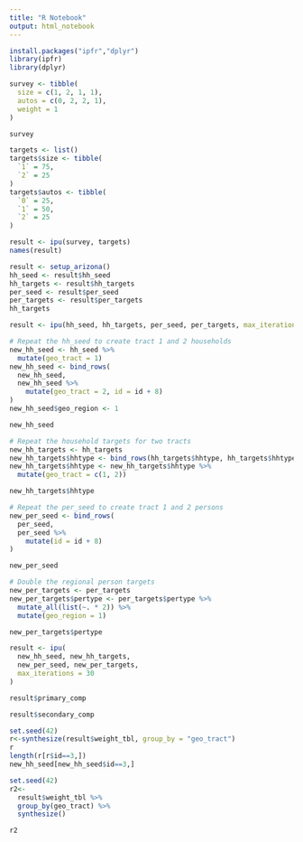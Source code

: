 ```yaml
---
title: "R Notebook"
output: html_notebook
---
```

```r

install.packages("ipfr","dplyr")
library(ipfr)
library(dplyr)
```

```r
survey <- tibble(
  size = c(1, 2, 1, 1),
  autos = c(0, 2, 2, 1),
  weight = 1
)

survey
```


```r
targets <- list()
targets$size <- tibble(
  `1` = 75,
  `2` = 25
)
targets$autos <- tibble(
  `0` = 25,
  `1` = 50,
  `2` = 25
)
```

```r
result <- ipu(survey, targets)
names(result)
```
```r
result <- setup_arizona()
hh_seed <- result$hh_seed
hh_targets <- result$hh_targets
per_seed <- result$per_seed
per_targets <- result$per_targets
hh_targets
```

```r
result <- ipu(hh_seed, hh_targets, per_seed, per_targets, max_iterations = 30)

```


```r
# Repeat the hh_seed to create tract 1 and 2 households
new_hh_seed <- hh_seed %>%
  mutate(geo_tract = 1)
new_hh_seed <- bind_rows(
  new_hh_seed,
  new_hh_seed %>% 
    mutate(geo_tract = 2, id = id + 8)
)
new_hh_seed$geo_region <- 1

new_hh_seed

# Repeat the household targets for two tracts
new_hh_targets <- hh_targets
new_hh_targets$hhtype <- bind_rows(hh_targets$hhtype, hh_targets$hhtype)
new_hh_targets$hhtype <- new_hh_targets$hhtype %>%
  mutate(geo_tract = c(1, 2))

new_hh_targets$hhtype

# Repeat the per_seed to create tract 1 and 2 persons
new_per_seed <- bind_rows(
  per_seed,
  per_seed %>% 
    mutate(id = id + 8)
)

new_per_seed

# Double the regional person targets
new_per_targets <- per_targets
new_per_targets$pertype <- per_targets$pertype %>%
  mutate_all(list(~. * 2)) %>%
  mutate(geo_region = 1)

new_per_targets$pertype
```

```r
result <- ipu(
  new_hh_seed, new_hh_targets,
  new_per_seed, new_per_targets,
  max_iterations = 30
)
```

```r
result$primary_comp

result$secondary_comp
```
```r
set.seed(42)
r<-synthesize(result$weight_tbl, group_by = "geo_tract")
r
length(r[r$id==3,])
new_hh_seed[new_hh_seed$id==3,]
```

```r
set.seed(42)
r2<-
  result$weight_tbl %>%
  group_by(geo_tract) %>%
  synthesize() 

r2
```


